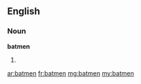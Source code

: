 ==English==

===Noun===
'''batmen'''

# {{plural of|[[batman]]}}

[[ar:batmen]]
[[fr:batmen]]
[[mg:batmen]]
[[my:batmen]]